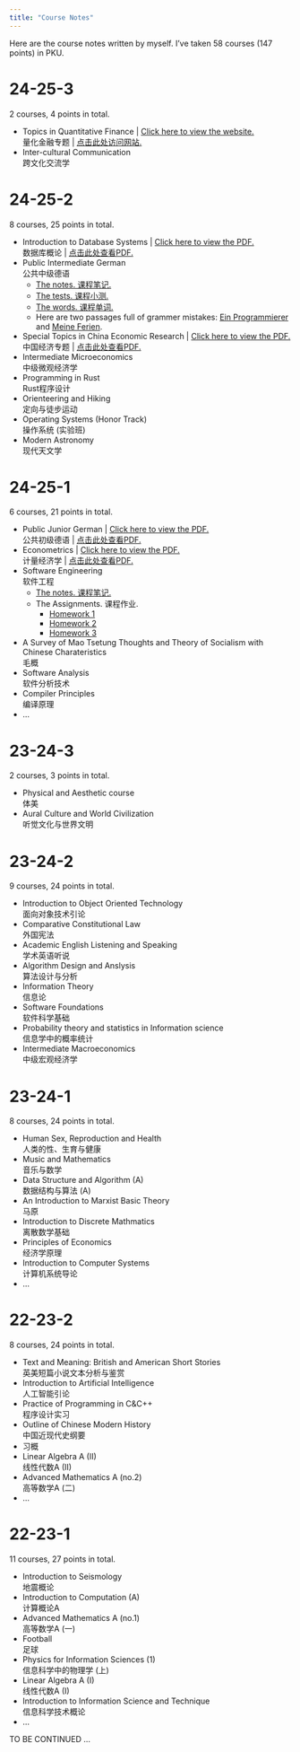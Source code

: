 ```yaml
---
title: "Course Notes"
---
```


Here are the course notes written by myself. I've taken 58 courses (147 points) in PKU.

# 24-25-3

2 courses, 4 points in total.

- Topics in Quantitative Finance | [Click here to view the website.](https://vectorpikachu.github.io/qf-slides/) <br>
  量化金融专题 | [点击此处访问网站.](https://vectorpikachu.github.io/qf-slides/)
- Inter-cultural Communication <br>
  跨文化交流学

# 24-25-2

8 courses, 25 points in total.

- Introduction to Database Systems | [Click here to view the PDF.](./PDF/Database.pdf) <br>
  数据库概论 | [点击此处查看PDF.](./PDF/Database.pdf)
- Public Intermediate German <br>
  公共中级德语
  - [The notes. 课程笔记.](./PDF/25春季公共中级德语笔记.pdf)
  - [The tests. 课程小测.](./PDF/公共中级德语小测.pdf)
  - [The words. 课程单词.](./PDF/Einheit 6-10 单词笔记.pdf)
  - Here are two passages full of grammer mistakes: [Ein Programmierer](./PDF/职业描述.pdf) and [Meine Ferien](./PDF/假期描述.pdf).
- Special Topics in China Economic Research | [Click here to view the PDF.](./PDF/25春季中国经济专题笔记.pdf) <br>
  中国经济专题 | [点击此处查看PDF.](./PDF/25春季中国经济专题笔记.pdf)
- Intermediate Microeconomics <br>
  中级微观经济学
- Programming in Rust <br>
  Rust程序设计
- Orienteering and Hiking <br>
  定向与徒步运动
- Operating Systems (Honor Track) <br>
  操作系统 (实验班)
- Modern Astronomy <br>
  现代天文学

# 24-25-1

6 courses, 21 points in total.

- Public Junior German | [Click here to view the PDF.](./PDF/德语notes.pdf) <br>
  公共初级德语 | [点击此处查看PDF.](./PDF/德语notes.pdf)
- Econometrics | [Click here to view the PDF.](./PDF/计量经济学notes.pdf) <br>
  计量经济学 | [点击此处查看PDF.](./PDF/计量经济学notes.pdf)
- Software Engineering <br>
  软件工程
  - [The notes. 课程笔记.](./PDF/SE.pdf)
  - The Assignments. 课程作业.
    - [Homework 1](./PDF/SE-HW/SE-HW1.pdf)
    - [Homework 2](./PDF/SE-HW/SE-HW2.pdf)
    - [Homework 3](./PDF/SE-HW/SE-HW3.pdf)
- A Survey of Mao Tsetung Thoughts and Theory of Socialism with Chinese Charateristics <br>
  毛概
- Software Analysis <br>
  软件分析技术
- Compiler Principles <br>
  编译原理
- ...

# 23-24-3

2 courses, 3 points in total.

- Physical and Aesthetic course <br>
  体美
- Aural Culture and World Civilization <br>
  听觉文化与世界文明

# 23-24-2

9 courses, 24 points in total.

- Introduction to Object Oriented Technology <br>
  面向对象技术引论
- Comparative Constitutional Law <br>
  外国宪法
- Academic English Listening and Speaking <br>
  学术英语听说
- Algorithm Design and Anslysis <br>
  算法设计与分析
- Information Theory <br>
  信息论
- Software Foundations <br>
  软件科学基础
- Probability theory and statistics in Information science <br>
  信息学中的概率统计
- Intermediate Macroeconomics <br>
  中级宏观经济学

# 23-24-1

8 courses, 24 points in total.

- Human Sex, Reproduction and Health <br>
  人类的性、生育与健康
- Music and Mathematics <br>
  音乐与数学
- Data Structure and Algorithm (A) <br>
  数据结构与算法 (A)
- An Introduction to Marxist Basic Theory <br>
  马原
- Introduction to Discrete Mathmatics <br>
  离散数学基础
- Principles of Economics <br>
  经济学原理
- Introduction to Computer Systems <br>
  计算机系统导论
- ...

# 22-23-2

8 courses, 24 points in total.

- Text and Meaning: British and American Short Stories <br>
  英美短篇小说文本分析与鉴赏
- Introduction to Artificial Intelligence <br>
  人工智能引论
- Practice of Programming in C&C++ <br>
  程序设计实习
- Outline of Chinese Modern History <br>
  中国近现代史纲要
- 习概
- Linear Algebra A (II) <br>
  线性代数A (II)
- Advanced Mathematics A (no.2) <br>
  高等数学A (二)
- ...

# 22-23-1

11 courses, 27 points in total.

- Introduction to Seismology <br>
  地震概论
- Introduction to Computation (A) <br>
  计算概论A
- Advanced Mathematics A (no.1) <br>
  高等数学A (一)
- Football <br>
  足球
- Physics for Information Sciences (1) <br>
  信息科学中的物理学 (上)
- Linear Algebra A (I) <br>
  线性代数A (I)
- Introduction to Information Science and Technique <br>
  信息科学技术概论
- ...



TO BE CONTINUED ...
